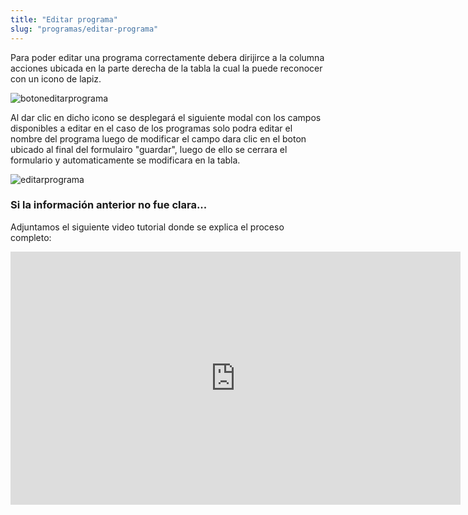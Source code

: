 ```yaml
---
title: "Editar programa"
slug: "programas/editar-programa"
---
```



<Tabs>
  <TabItem label="Endpoint">
    <ApiEndpoint url={`${API_BASE_URL}admin/programas`} />
  </TabItem>
</Tabs>

Para poder editar una programa correctamente debera dirijirce a la columna acciones ubicada en la parte derecha de la tabla la cual la puede reconocer con un icono de lapiz.

<Image
  src={botoneditarprograma}
  alt="botoneditarprograma"
  width={3148}
  height={2270}
/>

Al dar clic en dicho icono se desplegará el siguiente modal con los campos disponibles a editar en el caso de los programas solo podra editar el nombre del programa luego de modificar el campo dara clic en el boton ubicado al final del formulairo "guardar", luego de ello se cerrara el formulario y automaticamente se modificara en la tabla.

<Image src={editarprograma} alt="editarprograma" width={3148} height={2270} />

### Si la información anterior no fue clara...

Adjuntamos el siguiente video tutorial donde se explica el proceso completo:

<div style={{ display: "flex", justifyContent: "center" }}>
  <iframe
    width="720"
    height="405"
    src="https://www.youtube.com/embed/DFdXBEQoyig"
    title="Tutorial"
    frameBorder="0"
    allow="accelerometer; autoplay; clipboard-write; encrypted-media; gyroscope; picture-in-picture"
    allowFullScreen
  ></iframe>
</div>
